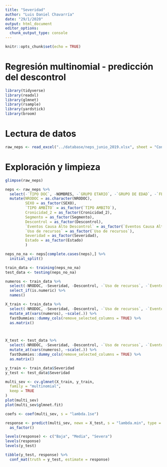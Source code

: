 ```yaml
---
title: "Severidad"
author: "Luis Daniel Chavarría"
date: "29/1/2020"
output: html_document
editor_options: 
  chunk_output_type: console
---
```


```r
knitr::opts_chunk$set(echo = TRUE)
```

# Regresión multinomial - predicción del descontrol

```r
library(tidyverse)
library(readxl)
library(glmnet)
library(rsample)
library(yardstick)
library(broom)
```

# Lectura de datos

```r
raw_neps <- read_excel("../database/neps_junio_2019.xlsx", sheet = "Consolidado")
```

# Exploración y limpieza

```r
glimpse(raw_neps)

neps <- raw_neps %>% 
  select(-`TIPO DOC`, -NOMBRES, -`GRUPO ETARIO`, -`GRUPO DE EDAD`, -`FECHA INICIO AL PGP`, -REGIONAL_IPS, -ZONAL_IPS) %>% 
  mutate(NRODOC = as.character(NRODOC),
         SEXO = as_factor(SEXO),
         `TIPO AMBITO` = as_factor(`TIPO AMBITO`),
         Cronicidad_2 = as_factor(Cronicidad_2),
         Segmento = as_factor(Segmento),
         Descontrol = as_factor(Descontrol),
         `Eventos Causa Alto Descontrol` = as_factor(`Eventos Causa Alto Descontrol`),
         `Uso de recursos` = as_factor(`Uso de recursos`),
         Severidad = as_factor(Severidad),
         Estado = as_factor(Estado)
         )

neps_no_na <- neps[complete.cases(neps),] %>% 
  initial_split()

train_data <- training(neps_no_na)
test_data <- testing(neps_no_na)

numeros <- train_data %>%
  select(-NRODOC, -Severidad, -Descontrol, -`Uso de recursos`, -`Eventos Causa Alto Descontrol`, -VIH) %>% 
  select_if(is.numeric) %>% 
  names()

X_train <- train_data %>%
  select(-NRODOC, -Severidad, -Descontrol, -`Uso de recursos`, -`Eventos Causa Alto Descontrol`, -Estado) %>%
  mutate_at(vars(numeros), ~scale(.)) %>% 
  fastDummies::dummy_cols(remove_selected_columns = TRUE) %>%
  as.matrix()



X_test <- test_data %>%
  select(-NRODOC, -Severidad, -Descontrol, -`Uso de recursos`, -`Eventos Causa Alto Descontrol`, -Estado) %>%
  mutate_at(vars(numeros), ~scale(.)) %>% 
  fastDummies::dummy_cols(remove_selected_columns = TRUE) %>%
  as.matrix()

y_train <- train_data$Severidad
y_test <- test_data$Severidad
```

```r
multi_sev <- cv.glmnet(X_train, y_train,
  family = "multinomial",
  keep = TRUE
)
plot(multi_sev)
plot(multi_sev$glmnet.fit)

coefs <- coef(multi_sev, s = "lambda.1se")

response <- predict(multi_sev, newx = X_test, s = "lambda.min", type = "class") %>% 
  as_factor()

levels(response) <- c("Baja", "Media", "Severa")
levels(response)
levels(y_test)

tibble(y_test, response) %>% 
  conf_mat(truth = y_test, estimate = response)
```

